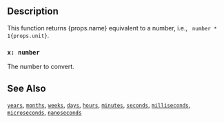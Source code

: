 ## Description

This function returns {props.name} equivalent to a number, i.e., <code> number \* 1{props.unit}</code>.

### `x: number`

The number to convert.

## See Also

[`years`](/reference/functions/years),
[`months`](/reference/functions/months),
[`weeks`](/reference/functions/weeks),
[`days`](/reference/functions/days),
[`hours`](/reference/functions/hours),
[`minutes`](/reference/functions/minutes),
[`seconds`](/reference/functions/seconds),
[`milliseconds`](/reference/functions/milliseconds),
[`microseconds`](/reference/functions/microseconds),
[`nanoseconds`](/reference/functions/nanoseconds)
